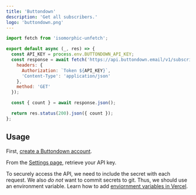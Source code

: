 ```yaml
---
title: 'Buttondown'
description: 'Get all subscribers.'
logo: 'buttondown.png'
---
```


```js
import fetch from 'isomorphic-unfetch';

export default async (_, res) => {
  const API_KEY = process.env.BUTTONDOWN_API_KEY;
  const response = await fetch('https://api.buttondown.email/v1/subscribers', {
    headers: {
      Authorization: `Token ${API_KEY}`,
      'Content-Type': 'application/json'
    },
    method: 'GET'
  });

  const { count } = await response.json();

  return res.status(200).json({ count });
};
```

## Usage

<Step number={1} title="Create Buttondown Account" />

First, [create a Buttondown account](https://buttondown.email).

<Step number={2} title="Find API Key" />

From the [Settings page](https://buttondown.email/settings), retrieve your API key.

<Step number={3} title="Add Environment Variables" />

To securely access the API, we need to include the secret with each request.
We also _do not_ want to commit secrets to git. Thus, we should use an environment variable.
Learn how to add [enviornment variables in Vercel](https://vercel.com/docs/environment-variables).
